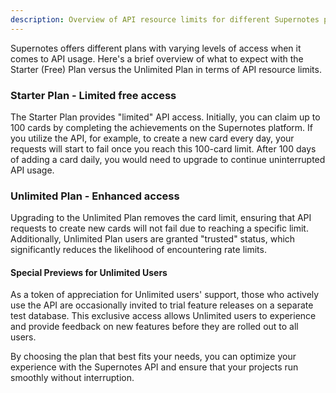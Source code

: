 ```yaml
---
description: Overview of API resource limits for different Supernotes plans.
---
```


Supernotes offers different plans with varying levels of access when it comes to API usage. Here's a brief overview of what to expect with the Starter (Free) Plan versus the Unlimited Plan in terms of API resource limits.

### Starter Plan - Limited free access

The Starter Plan provides "limited" API access. Initially, you can claim up to 100 cards by completing the achievements on the Supernotes platform. If you utilize the API, for example, to create a new card every day, your requests will start to fail once you reach this 100-card limit. After 100 days of adding a card daily, you would need to upgrade to continue uninterrupted API usage.

### Unlimited Plan - Enhanced access

Upgrading to the Unlimited Plan removes the card limit, ensuring that API requests to create new cards will not fail due to reaching a specific limit. Additionally, Unlimited Plan users are granted "trusted" status, which significantly reduces the likelihood of encountering rate limits.

#### Special Previews for Unlimited Users

As a token of appreciation for Unlimited users' support, those who actively use the API are occasionally invited to trial feature releases on a separate test database. This exclusive access allows Unlimited users to experience and provide feedback on new features before they are rolled out to all users.

By choosing the plan that best fits your needs, you can optimize your experience with the Supernotes API and ensure that your projects run smoothly without interruption.
